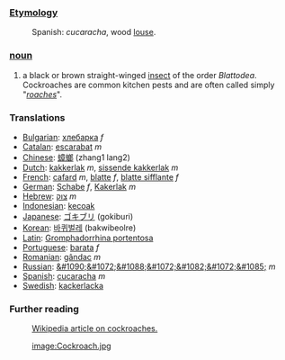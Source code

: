 ===[[Etymology]]===
:Spanish: ''cucaracha'', wood [[louse]].
===[[noun]]===
#a black or brown straight-winged [[insect]] of the order ''Blattodea''. Cockroaches are common kitchen pests and are often called simply "''[[roach]]es''".

===Translations===

*[[Bulgarian]]: [[хлебарка]] ''f''
*[[Catalan]]: [[escarabat]] ''m''
*[[Chinese]]: [[蟑螂]] (zhang1 lang2)
*[[Dutch]]: [[kakkerlak]] ''m'', [[sissende kakkerlak]] ''m''
*[[French]]: [[cafard]] ''m'', [[blatte]] ''f'', [[blatte sifflante]] ''f''
*[[German]]: [[Schabe]] ''f'', [[Kakerlak]] ''m''
*[[Hebrew]]: [[צוק]] ''m''
*[[Indonesian]]: [[kecoak]]
*[[Japanese]]: [[ゴキブリ]] (gokiburi)
*[[Korean]]: [[바퀴벌레]] (bakwibeolre)
*[[Latin]]: [[Gromphadorrhina portentosa]]
*[[Portuguese]]: [[barata]] ''f''
*[[Romanian]]: [[gândac]] ''m''
*[[Russian]]: [[&#1090;&#1072;&#1088;&#1072;&#1082;&#1072;&#1085;]] ''m''
*[[Spanish]]: [[cucaracha]] ''m''
*[[Swedish]]: [[kackerlacka]]

===Further reading===
:[[w:cockroach|Wikipedia article on cockroaches.]]

:[[image:Cockroach.jpg]]